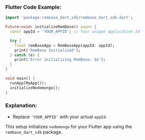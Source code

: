 ### Flutter Code Example:

```dart
import 'package:rembase_dart_sdk/rembase_dart_sdk.dart';

Future<void> initializeRemBase() async {
  const appId = 'YOUR_APPID'; // Your unique application Id

  try {
    final remBaseApp = RemBaseApp(appId: appId);
    print('RemBase Initialized');
  } catch (e) {
    print('Error initializing RemBase: $e');
  }
}

void main() {
  runApp(MyApp());
  initializeNodemongo();
}
```

### Explanation:
- Replace `'YOUR_APPID'` with your actual `appId`.

This setup initializes `nodemongo` for your Flutter app using the `rembase_dart_sdk` package.

